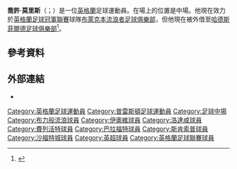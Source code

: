 '''喬許·莫里斯'''（{{lang-en|Josh Morris}}；{{bd|1991年|9月30日}}）是一位[[英格蘭|英格蘭]]足球運動員。在場上的位置是中場。他現在效力於[[英格蘭足球冠軍聯賽|英格蘭足球冠軍聯賽]]球隊[[布萊克本流浪者足球俱樂部|布萊克本流浪者足球俱樂部]]，但他現在被外借至[[哈德斯菲爾德足球俱樂部|哈德斯菲爾德足球俱樂部]]<ref>{{Cite web |url=http://www.bbc.co.uk/sport/0/football/30728853 |title=存档副本 |accessdate=2015-06-10 |archive-date=2015-01-20 |archive-url=https://web.archive.org/web/20150120064550/http://www.bbc.co.uk/sport/0/football/30728853 |dead-url=no }}</ref>。

==參考資料==
{{Reflist}}

==外部連結==
*{{Soccerbase|id=56129}}

{{DEFAULTSORT:Morris, Josh}}
[[Category:英格蘭足球運動員|Category:英格蘭足球運動員]]
[[Category:普雷斯頓足球運動員|Category:普雷斯頓足球運動員]]
[[Category:足球中場|Category:足球中場]]
[[Category:布力般流浪球員|Category:布力般流浪球員]]
[[Category:伊奧維球員|Category:伊奧維球員]]
[[Category:洛達咸球員|Category:洛達咸球員]]
[[Category:費列活特球員|Category:費列活特球員]]
[[Category:巴拉福特球員|Category:巴拉福特球員]]
[[Category:斯肯索普球員|Category:斯肯索普球員]]
[[Category:沙福特城球員|Category:沙福特城球員]]
[[Category:英超球員|Category:英超球員]]
[[Category:英格蘭足球聯賽球員|Category:英格蘭足球聯賽球員]]